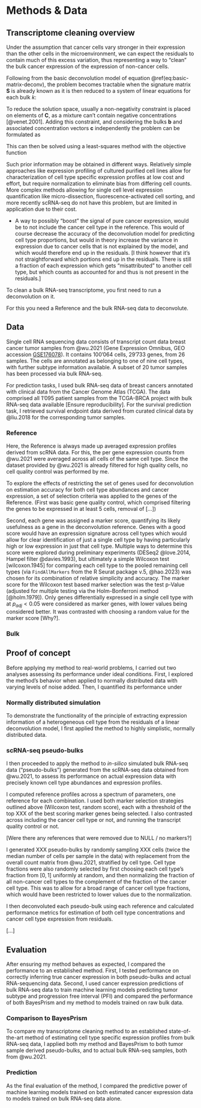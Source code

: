 # Methods & Data

## Transcriptome cleaning overview

Under the assumption that cancer cells vary stronger in their
expression than the other cells in the microenvironment, we can expect the
residuals to contain much of this excess variation, thus representing a way to
“clean” the bulk cancer expression of the expression of non-cancer cells.

Following from the basic deconvolution model of equation
\@ref(eq:basic-matrix-deconv), the problem becomes tractable when the signature
matrix $\mathbf{S}$ is already known as it is then reduced to a system of linear
equations for each bulk $k$:

\begin{equation*}
  \mathbf{B}_{\cdot k} = \mathbf{S} \mathbf{C}_{\cdot k}
  \qquad \forall 1 \leq k \leq n
\end{equation*}

To reduce the solution space, usually a non-negativity constraint is placed on
elements of $\mathbf{C}$, as a mixture can't contain negative concentrations
[@venet.2001]. Adding this constraint, and considering the bulks $\mathbf{b}$
and associated concentration vectors $\mathbf{c}$ independently the problem can
be formulated as

\begin{equation*}
  \mathbf{b} = \mathbf{S} \mathbf{c}
  \qquad s.t.\ \mathbf{c}_i < 0 \; \forall 1 \leq j \leq m
\end{equation*}

This can then be solved using a least-squares method with the objective function

\begin{equation}
  \min_{\mathbf{c} \geq 0} \|\mathbf{Sc} - \mathbf{b}\|^2
\end{equation}

Such prior information may be obtained in different ways. Relatively simple
approaches like expression profiling of cultured purified cell lines allow for
characterization of cell type specific expression profiles at low cost and
effort, but require normalization to eliminate bias from differing cell counts.
More complex methods allowing for single cell level expression quantification
like micro-dissection, fluorescence-activated cell sorting, and more recently
scRNA-seq do not have this problem, but are limited in application due to their
cost.

<!-- Compare to BayesPrism only as it works natively in R while BLADE is python, Cibersortx is container -->


* A way to possibly “boost” the signal of pure cancer expression, would be to
  not include the cancer cell type in the reference. This would of course 
  decrease the accuracy of the deconvolution model for predicting cell type
  proportions, but would in theory increase the variance in expression due to
  cancer cells that is not explained by the model, and which would therefore end
  up in the residuals. [I think however that it's not straightforward which
  portions end up in the residuals. There is still a fraction of each expression
  which gets “misattributed” to another cell type, but which counts as
  accounted for and thus is not present in the residuals.]

To clean a bulk RNA-seq transcriptome, you first need to run a deconvolution on
it.

<!-- Problem using cleaned bulk RNA-seq profiles as reference: It would need to be ensured that each profile represents a single-cell. -->

For this you need a Reference and the bulk RNA-seq data to deconvolute.

## Data

Single cell RNA sequencing data consists of transcript count data breast cancer
tumor samples from @wu.2021 (Gene Expression Omnibus, GEO accession
[GSE176078](https://www.ncbi.nlm.nih.gov/geo/query/acc.cgi?acc=GSE176078)). It
contains 100'064 cells, 29'733 genes, from 26 samples. The cells are annotated
as belonging to one of nine cell types, with further subtype information
available. A subset of 20 tumor samples has been processed via bulk RNA-seq.

For prediction tasks, I used bulk RNA-seq data of breast cancers annotated with
clinical data from the Cancer Genome Atlas (TCGA). The data comprised all 1'095
patient samples from the TCGA-BRCA project with bulk RNA-seq data available
[Ensure reproducibility]. For the survival prediction task, I retrieved survival
endpoint data derived from curated clinical data by @liu.2018 for the
corresponding tumor samples.

### Reference

Here, the Reference is always made up averaged expression profiles derived from
scRNA data. For this, the per gene expression counts from @wu.2021 were averaged
across all cells of the same cell type. Since the dataset provided by @wu.2021
is already filtered for high quality cells, no cell quality control was
performed by me.

To explore the effects of restricting the set of genes used for deconvolution on
estimation accuracy for both cell type abundances and cancer expression, a set
of selection criteria was applied to the genes of the Reference. (First was
basic gene quality control, which comprised filtering the genes to be expressed
in at least 5 cells, removal of [...])

Second, each gene was assigned a marker score, quantifying its likely usefulness
as a gene in the deconvolution reference. Genes with a good score would have an
expression signature across cell types which would allow for clear
identification of just a single cell type by having particularly high or low
expression in just that cell type. Multiple ways to determine this score were
explored during preliminary experiments (DESeq2 @love.2014, Hampel filter
@davies.1993), but ultimately a simple Wilcoxon test [wilcoxon.1945] for
comparing each cell type to the pooled remaining cell types (via
`FindAllMarkers` from the R Seurat package v.5, @hao.2023) was chosen for its
combination of relative simplicity and accuracy. The marker score for the
Wilcoxon test based marker selection was the test p-Value (adjusted for multiple
testing via the Holm-Bonferroni method [@holm.1979]). Only genes differentially
expressed in a single cell type with at $p_{adj} < 0.05$ were considered as
marker genes, with lower values being considered better. It was contrasted with
choosing a random value for the marker score [Why?].

### Bulk

## Proof of concept

Before applying my method to real-world problems, I carried out two analyses
assessing its performance under ideal conditions. First, I explored the method's
behavior when applied to normally distributed data with varying levels of noise
added. Then, I quantified its performance under 

### Normally distributed simulation

To demonstrate the functionality of the principle of extracting expression
information of a heterogeneous cell type from the residuals of a linear
deconvolution model, I first applied the method to highly simplistic, normally
distributed data.

### scRNA-seq pseudo-bulks

I then proceeded to apply the method to *in-silico* simulated bulk RNA-seq data
("pseudo-bulks") generated from the scRNA-seq data obtained from @wu.2021, to
assess its performance on actual expression data with precisely known cell type
abundances and expression profiles.

I computed reference profiles across a spectrum of parameters, one reference for
each combination. I used both marker selection strategies outlined above
(Wilcoxon test, random score), each with a threshold of the top XXX of the best
scoring marker genes being selected. I also contrasted across including the
cancer cell type or not, and running the transcript quality control or not.

[Were there any references that were removed due to NULL / no markers?]

I generated XXX pseudo-bulks by randomly sampling XXX cells (twice the
median number of cells per sample in the data) with replacement from the
overall count matrix from @wu.2021, stratified by cell type. Cell type fractions
were also randomly selected by first choosing each cell type's fraction from
$[0, 1]$ uniformly at random, and then normalizing the fraction of all
non-cancer cell types to the complement of the fraction of the cancer cell type.
This was to allow for a broad range of cancer cell type fractions, which would
have been restricted to lower values due to the normalization.

I then deconvoluted each pseudo-bulk using each reference and calculated
performance metrics for estimation of both cell type concentrations and cancer
cell type expression from residuals.

[...]

## Evaluation

After ensuring my method behaves as expected, I compared the performance to an
established method. First, I tested performance on correctly inferring true
cancer expression in both pseudo-bulks and actual RNA-sequencing data. Second, I
used cancer expression predictions of bulk RNA-seq data to train machine
learning models predicting tumor subtype and progression free interval (PFI)
and compared the performance of both BayesPrism and my method to models trained
on raw bulk data.

### Comparison to BayesPrism

To compare my transcriptome cleaning method to an established state-of-the-art
method of estimating cell type specific expression profiles from bulk RNA-seq
data, I applied both my method and BayesPrism to both tumor sample derived
pseudo-bulks, and to actual bulk RNA-seq samples, both from @wu.2021.

### Prediction

As the final evaluation of the method, I compared the predictive power of
machine learning models trained on both estimated cancer expression data to
models trained on bulk RNA-seq data alone.